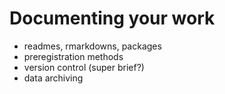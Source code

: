 # Documenting your work {#documenting}

- readmes, rmarkdowns, packages
- preregistration methods
- version control (super brief?)
- data archiving